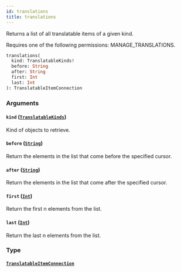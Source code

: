 ```yaml
---
id: translations
title: translations
---
```



Returns a list of all translatable items of a given kind.

Requires one of the following permissions: MANAGE_TRANSLATIONS.

```graphql
translations(
  kind: TranslatableKinds!
  before: String
  after: String
  first: Int
  last: Int
): TranslatableItemConnection
```


### Arguments

#### `kind` ([`TranslatableKinds`](../../../developer/api-reference/enums/translatable-kinds))

Kind of objects to retrieve.


#### `before` ([`String`](../../../developer/api-reference/scalars/string))

Return the elements in the list that come before the specified cursor.


#### `after` ([`String`](../../../developer/api-reference/scalars/string))

Return the elements in the list that come after the specified cursor.


#### `first` ([`Int`](../../../developer/api-reference/scalars/int))

Return the first n elements from the list.


#### `last` ([`Int`](../../../developer/api-reference/scalars/int))

Return the last n elements from the list.


### Type

#### [`TranslatableItemConnection`](../../../developer/api-reference/objects/translatable-item-connection) 






